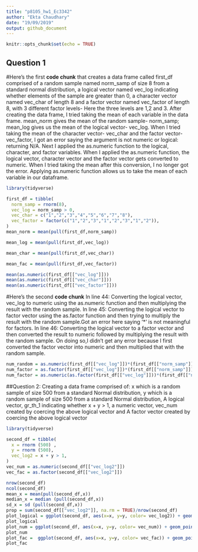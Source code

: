 ```yaml
---
title: "p8105_hw1_Ec3342"
author: "Ekta Chaudhary"
date: "19/09/2019"
output: github_document
---
```


```r
knitr::opts_chunk$set(echo = TRUE)
```

## Question 1
#Here's the first **code chunk** that creates a data frame called first_df comprised of a random sample named norm_samp of size 8 from a standard normal distribution, a logical vector named vec_log indicating whether elements of the sample are greater than 0, a character vector named vec_char of length 8 and a factor vector named vec_factor of length 8, with 3 different factor levels- Here the three levels are 1,2 and 3. After creating the data frame, I tried taking the mean of each variable in the data frame. mean_norm gives the mean of the random sample- norm_samp; mean_log gives us the mean of the logical vector- vec_log. When I tried taking the mean of the character vector- vec_char and the factor vector- vec_factor, I got an error saying the argument is not numeric or logical: returning N/A. Next I applied the as.numeric function to the logical, character, and factor variables. When I applied the as.numeric function, the logical vector, character vector and the factor vector gets converted to numeric. When I tried taking the mean after this conversion, I no longer got the error. Applying as.numeric function allows us to take the mean of each variable in our dataframe.

```r

library(tidyverse)

first_df = tibble(
  norm_samp = rnorm(8),
  vec_log = norm_samp > 0,
  vec_char = c("1","2","3","4","5","6","7","8"),
  vec_factor = factor(c("1","2","3","1","2","3","1","2")),
)
mean_norm = mean(pull(first_df,norm_samp)) 

mean_log = mean(pull(first_df,vec_log))

mean_char = mean(pull(first_df,vec_char))

mean_fac = mean(pull(first_df,vec_factor))

mean(as.numeric(first_df[["vec_log"]]))
mean(as.numeric(first_df[["vec_char"]]))
mean(as.numeric(first_df[["vec_factor"]]))

```
#Here's the second **code chunk** In line 44: Converting the logical vector, vec_log to numeric using the as.numeric function and then multiplying the result with the random sample. In line 45: Converting the logical vector to factor vector using the as.factor function and then trying to multiply the result with the random sample.Got an error here saying '*' is not meaningful for factors. In line 46: Converting the logical vector to a factor vector and then converted the result to numeric followed by multiplying the result with the random sample. On doing so,I didn't get any error because I first converted the factor vector into numeric and then multiplied that with the random sample.

```r

num_random = as.numeric(first_df[["vec_log"]])*(first_df[["norm_samp"]])
num_factor = as.factor(first_df[["vec_log"]])*(first_df[["norm_samp"]])
num_factor = as.numeric(as.factor(first_df[["vec_log"]]))*(first_df[["norm_samp"]])
```
##Question 2: Creating a data frame comprised of: x which is a random sample of size 500 from a standard Normal distribution, y which is a random sample of size 500 from a standard Normal distribution, A logical vector, gr_th_1 indicating whether x + y > 1, a numeric vector, vec_num created by coercing the above logical vector and A factor vector created by coercing the above logical vector

```r

library(tidyverse)

second_df = tibble(
  x = rnorm (500) ,
  y = rnorm (500),
  vec_log2 = x + y > 1,
)
vec_num = as.numeric(second_df[["vec_log2"]])
vec_fac = as.factor(second_df[["vec_log2"]])

nrow(second_df)
ncol(second_df)
mean_x = mean(pull(second_df,x))
median_x = median (pull(second_df,x))
sd_x = sd (pull(second_df,x))
prop = sum(second_df[["vec_log2"]], na.rm = TRUE)/nrow(second_df)
plot_logical = ggplot(second_df, aes(x=x, y=y, color= vec_log2)) + geom_point()
plot_logical
plot_num = ggplot(second_df, aes(x=x, y=y, color= vec_num)) + geom_point()
plot_num
plot_fac =  ggplot(second_df, aes(x=x, y=y, color= vec_fac)) + geom_point()
plot_fac
```
